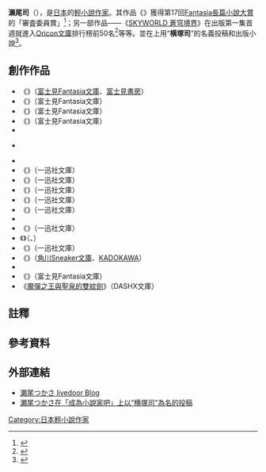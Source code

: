 {{Infobox writer 
| 姓名     = 瀨尾司
| 圖像     = 
| 圖像大小 = 
| 圖像說明 = 
| 原文名稱 = {{lang|ja|瀬尾つかさ}}
| 日文假名 = {{lang|ja|せお つかさ}}
| 羅馬拼音 = Tsukasa Seo
| 字       = 
| 號       = 
| 本名     = 
| 筆名     = 
| 出生     = 
| 出生地點 = 
| 逝世     = 
| 逝世地點 = 
| 居處     = 
| 職業     = 輕小說[[作家|作家]]
| 國籍     = {{flagicon|Japan}}[[日本|日本]]
| 種族     = 
| 公民權   = 
| 教育程度 = 
| 母校     = 
| 創作時期 = 
| 體裁     = [[輕小說|輕小說]]
| 主題     = 
| 文學運動 = 
| 著名作品 = 
| 父母     =
| 配偶     = 
| 伴侶     = 
| 子女     = 
| 親屬     = 
| 受影響於 = 
| 施影響於 = 
| 獎項     = [[Fantasia大賞#Fantasia長篇小說大賞|Fantasia長篇小說大賞]]
| 簽名     =  
| 官方網站 = {{URL|http://blog.livedoor.jp/heylyalai/}}
}}

'''瀨尾司'''（{{lang-ja|'''瀬尾つかさ'''}}{{bd||}}）{{notetag|台灣出版社出版時僅寫「{{lang|ja|瀬尾つかさ}}」，並未將假名轉成漢字；而「瀨尾司」是民間常用翻譯。}}，是[[日本|日本]]的[[輕小說|輕小說]][[作家|作家]]。其作品《{{lang|ja|琥珀の心臓}}》獲得第17回[[Fantasia長篇小說大賞|Fantasia長篇小說大賞]]的「審査委員賞」<ref>{{Cite web |url = http://www.kadokawa.co.jp/product/200506000068/ |title = 琥珀の心臓 瀬尾　つかさ：ライトノベル | KADOKAWA |author =  |date =  |publisher =  |language = ja |accessdate = 2016-11-30 |quote =  |archive-date = 2016-12-01 |archive-url = https://web.archive.org/web/20161201075756/http://www.kadokawa.co.jp/product/200506000068/ |dead-url = no }}</ref>；另一部作品——《[[SKYWORLD_蒼穹境界|SKYWORLD 蒼穹境界]]》在出版第一集首週就進入[[Oricon文庫|Oricon文庫]]排行榜前50名<ref>{{Cite web |url = http://news.aniarc.com/news/74432/%E7%80%AC%E5%B0%BE%E3%81%A4%E3%81%8B%E3%81%95%E9%9B%99%E4%BD%9C%E5%93%81%E7%99%BB%E5%A0%B4%E3%80%8Askyworld-%E8%92%BC%E7%A9%B9%E5%A2%83%E7%95%8C%E3%80%8B%E3%80%8A%E9%8A%80%E9%96%83%E6%88%B0%E4%B9%99 |title = 瀬尾つかさ雙作品登場《SKYWORLD 蒼穹境界》《銀閃戰乙女與封門公主》首刷附錄 立體胸部立牌 美少女萬用盒 | aniarc news 動漫新聞 |author = 主編小二 |date = 2013-11-21 |publisher =  |language = zh-tw |accessdate = 2016-11-30 |quote =  |deadurl = yes |archiveurl = https://web.archive.org/web/20161201081846/http://news.aniarc.com/news/74432/%E7%80%AC%E5%B0%BE%E3%81%A4%E3%81%8B%E3%81%95%E9%9B%99%E4%BD%9C%E5%93%81%E7%99%BB%E5%A0%B4%E3%80%8Askyworld-%E8%92%BC%E7%A9%B9%E5%A2%83%E7%95%8C%E3%80%8B%E3%80%8A%E9%8A%80%E9%96%83%E6%88%B0%E4%B9%99 |archivedate = 2016-12-01 }}</ref>等等。並在{{nihongo|[[成為小說家吧|成為小說家吧]]|小説家になろう|romaji=}}上用“'''横塚司'''”的名義投稿和出版小說<ref>{{Cite web |url = http://blog.livedoor.jp/heylyalai/archives/55527589.html |title = 瀬尾つかさのブログ : 「小説家になろう」で書いていた作品の話 |author =  |date = 2016-07-11 |publisher =  |language = ja |accessdate = 2016-11-30 |quote = 横塚司という別名義を使い小説家になろうというサイトで書いていた作品が完結しました。 |archive-date = 2016-12-01 |archive-url = https://web.archive.org/web/20161201015257/http://blog.livedoor.jp/heylyalai/archives/55527589.html |dead-url = no }}</ref>。

== 創作作品 ==
<!--如果有中文出版則使用Nihongo模板並用官方譯名和加上連結；不然則只用日文原名即可-->
<!--使用Nihongo模板時，出版社請放在extra2並記得加上全形括號-->
<!--使用註解請看看有無重複：{{notetag|name = 小說化}}、{{notetag|name = 横塚司}}-->

* 《{{lang|ja|琥珀の心臓}}》（[[富士見Fantasia文庫|富士見Fantasia文庫]]、[[富士見書房|富士見書房]]）
* 《{{link-ja|クジラのソラ|クジラのソラ}}》（富士見Fantasia文庫）
* 《{{lang|ja|白夢(スノーミスト)}}》（富士見Fantasia文庫）
* 《{{lang|ja|調停少女サファイア}}》（富士見Fantasia文庫）
* {{nihongo|《[[SKYWORLD_蒼穹境界|SKYWORLD 蒼穹境界]]》|スカイ・ワールド|romaji=|SKYWORLD||（富士見Fantasia文庫）}}
* {{nihongo|《[[穿越宇宙的少女|穿越宇宙的少女]]》|宇宙をかける少女|romaji=|||（[[一迅社文庫|一迅社文庫]]、[[一迅社|一迅社]]）}} {{notetag|1 = 小說化作品|name = 小說化}}
* {{nihongo|《[[圓環的悖論|圓環的悖論]]》|円環のパラダイム|romaji=|||（一迅社文庫）}}
* 《{{link-ja|くいなパスファインダー|くいなパスファインダー}}》（一迅社文庫）
* 《{{link-ja|放課後ランダムダンジョン|放課後ランダムダンジョン}}》（一迅社文庫）
* 《{{lang|ja|深き迷宮と蒼の勇者 -銀閃の戦乙女と封門の姫外伝}}》（一迅社文庫） {{notetag|《{{link-ja|放課後ランダムダンジョン|放課後ランダムダンジョン}}》增加內容改編而成。}}
* 《{{lang|ja|征王の迷宮塔}}》（一迅社文庫）
* 《{{lang|ja|魔導書が暴れて困ってます。}}》（一迅社文庫）
* {{nihongo|《[[銀閃戰乙女與封門公主|銀閃戰乙女與封門公主]]》|銀閃の戦乙女と封門の姫|romaji=|||（一迅社文庫）}}
* 《{{lang|ja|聖煉の剣姫と墜ちた竜の帝国}}》（一迅社文庫）
* 《{{lang|ja|約束の方舟}}》（{{link-ja|ハヤカワ文庫|ハヤカワ文庫#ハヤカワ文庫JA|ハヤカワ文庫JA}}、{{link-ja|早川書房|早川書房}}）
* 《{{lang|ja|双剣使いの封呪結界}}》（一迅社文庫）
* 《{{lang|ja|横浜ダンジョン}}》（[[角川Sneaker文庫|角川Sneaker文庫]]、[[KADOKAWA|KADOKAWA]]）
* {{nihongo|《[[我在異世界裡面臨輔助魔法與召喚魔法的選擇|我在異世界裡面臨輔助魔法與召喚魔法的選擇]]》|ぼくは異世界で付与魔法と召喚魔法を天秤にかける|romaji=|||（{{link-ja|双葉社モンスター文庫|モンスター文庫}}）}}{{notetag|1 = 以“横塚司”的名義出版。|name = 横塚司}}
* 《{{lang|ja|ワールド・イズ・コンティニュー}}》（富士見Fantasia文庫）
* 《[[魔彈之王與戰姬|魔彈之王與聖泉的雙紋劍]]》（DASHX文庫）

== 註釋 ==
{{NoteFoot}}

== 參考資料 ==
{{reflist}}

== 外部連結 ==
* [http://blog.livedoor.jp/heylyalai/ 瀬尾つかさ livedoor Blog] {{Wayback|url=http://blog.livedoor.jp/heylyalai/ |date=20170305204051 }}
* [http://mypage.syosetu.com/277168/ 瀬尾つかさ在「成為小說家吧」上以“横塚司”為名的投稿]

{{DEFAULTSORT:瀬尾つかさ}}

[[Category:日本輕小說作家|Category:日本輕小說作家]]